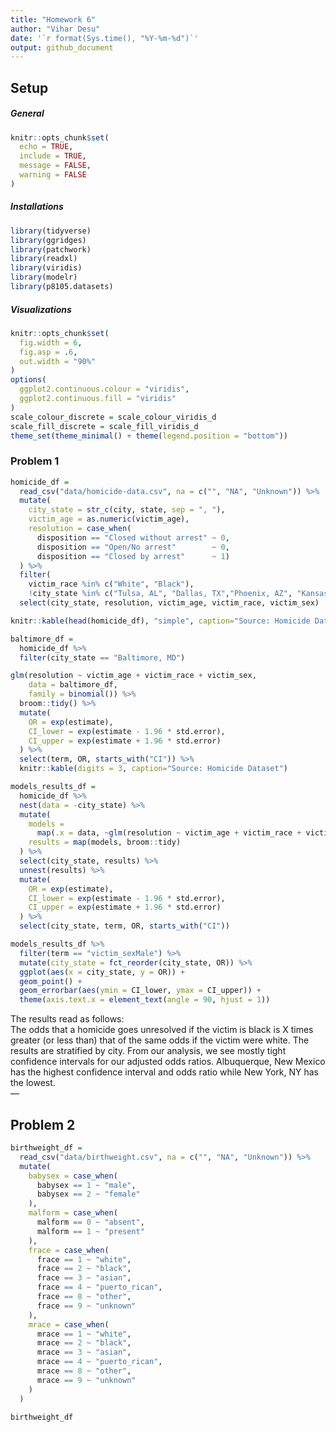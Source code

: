 ```yaml
---
title: "Homework 6"
author: "Vihar Desu"
date: '`r format(Sys.time(), "%Y-%m-%d")`'
output: github_document
---
```


## Setup 

##### General
```r
knitr::opts_chunk$set(
  echo = TRUE,
  include = TRUE,
  message = FALSE,
  warning = FALSE
)
```

##### Installations
```r
library(tidyverse)
library(ggridges)
library(patchwork)
library(readxl)
library(viridis)
library(modelr)
library(p8105.datasets)
```

##### Visualizations
```r
knitr::opts_chunk$set(
  fig.width = 6,
  fig.asp = .6,
  out.width = "90%"
)
options(
  ggplot2.continuous.colour = "viridis",
  ggplot2.continuous.fill = "viridis"
)
scale_colour_discrete = scale_colour_viridis_d
scale_fill_discrete = scale_fill_viridis_d
theme_set(theme_minimal() + theme(legend.position = "bottom"))
```

### Problem 1

```r
homicide_df = 
  read_csv("data/homicide-data.csv", na = c("", "NA", "Unknown")) %>% 
  mutate(
    city_state = str_c(city, state, sep = ", "),
    victim_age = as.numeric(victim_age),
    resolution = case_when(
      disposition == "Closed without arrest" ~ 0,
      disposition == "Open/No arrest"        ~ 0,
      disposition == "Closed by arrest"      ~ 1)
  ) %>% 
  filter(
    victim_race %in% c("White", "Black"),
    !city_state %in% c("Tulsa, AL", "Dallas, TX","Phoenix, AZ", "Kansas City, MO")) %>% 
  select(city_state, resolution, victim_age, victim_race, victim_sex)
```

```r
knitr::kable(head(homicide_df), "simple", caption="Source: Homicide Dataset")
```

```r
baltimore_df =
  homicide_df %>% 
  filter(city_state == "Baltimore, MD")

glm(resolution ~ victim_age + victim_race + victim_sex, 
    data = baltimore_df,
    family = binomial()) %>% 
  broom::tidy() %>% 
  mutate(
    OR = exp(estimate),
    CI_lower = exp(estimate - 1.96 * std.error),
    CI_upper = exp(estimate + 1.96 * std.error)
  ) %>% 
  select(term, OR, starts_with("CI")) %>% 
  knitr::kable(digits = 3, caption="Source: Homicide Dataset")
```

```r
models_results_df = 
  homicide_df %>% 
  nest(data = -city_state) %>% 
  mutate(
    models = 
      map(.x = data, ~glm(resolution ~ victim_age + victim_race + victim_sex, data = .x, family = binomial())),
    results = map(models, broom::tidy)
  ) %>% 
  select(city_state, results) %>% 
  unnest(results) %>% 
  mutate(
    OR = exp(estimate),
    CI_lower = exp(estimate - 1.96 * std.error),
    CI_upper = exp(estimate + 1.96 * std.error)
  ) %>% 
  select(city_state, term, OR, starts_with("CI")) 
```

```r
models_results_df %>% 
  filter(term == "victim_sexMale") %>% 
  mutate(city_state = fct_reorder(city_state, OR)) %>% 
  ggplot(aes(x = city_state, y = OR)) + 
  geom_point() + 
  geom_errorbar(aes(ymin = CI_lower, ymax = CI_upper)) + 
  theme(axis.text.x = element_text(angle = 90, hjust = 1))
```

The results read as follows:  
The odds that a homicide goes unresolved if the victim is black is X times greater (or less than) that of the same odds if the victim were white. The results are stratified by city. From our analysis, we see mostly tight confidence intervals for our adjusted odds ratios. Albuquerque, New Mexico has the highest confidence interval and odds ratio while New York, NY has the lowest.  
---

## Problem 2

```r
birthweight_df = 
  read_csv("data/birthweight.csv", na = c("", "NA", "Unknown")) %>% 
  mutate(
    babysex = case_when(
      babysex == 1 ~ "male",
      babysex == 2 ~ "female"
    ),
    malform = case_when(
      malform == 0 ~ "absent",
      malform == 1 ~ "present"
    ),
    frace = case_when(
      frace == 1 ~ "white",
      frace == 2 ~ "black",
      frace == 3 ~ "asian",
      frace == 4 ~ "puerto_rican",
      frace == 8 ~ "other",
      frace == 9 ~ "unknown"
    ),
    mrace = case_when(
      mrace == 1 ~ "white",
      mrace == 2 ~ "black",
      mrace == 3 ~ "asian",
      mrace == 4 ~ "puerto_rican",
      mrace == 8 ~ "other",
      mrace == 9 ~ "unknown"
    )
  )

birthweight_df
```



